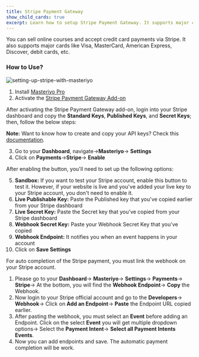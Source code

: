 ```yaml
---
title: Stripe Payment Gateway
show_child_cards: true
excerpt: Learn how to setup Stripe Payment Gateway. It supports major cards like Visa, MasterCard, American Express, Discover, debit cards, etc.
---
```


You can sell online courses and accept credit card payments via Stripe. It also supports major cards like Visa, MasterCard, American Express, Discover, debit cards, etc.
 
### How to Use?

![setting-up-stripe-with-masteriyo](https://user-images.githubusercontent.com/24367265/189649913-46fb97f5-1d5d-445a-a38e-8ebc54894027.png)

1. Install [Masteriyo Pro](https://docs.masteriyo.com/getting-started/installation#installing-masteriyo-lms-pro-version)
2. Activate the [Stripe Payment Gateway Add-on](https://docs.masteriyo.com/premium-addons/install-masteriyo-premium-addons)

After activating the Stripe Payment Gateway add-on, login into your Stripe dashboard and copy the **Standard Keys**, **Published Keys**, and **Secret Keys**; then, follow the below steps:

<Callout> **Note:** Want to know how to create and copy your API keys? Check this [documentation](https://stripe.com/docs/keys). </Callout>

3.  Go to your **Dashboard**, navigate->**Masteriyo**-> **Settings**
4.  Click on **Payments**->**Stripe**-> **Enable**

After enabling the button, you'll need to set up the following options:
 
5.  **Sandbox:**  If you want to test your Stripe account, enable this button to test it. However, if your website is live and you've added your live key to your Stripe account, you don't need to enable it.
6.  **Live Publishable Key:** Paste the Published key that you've copied earlier from your Stripe dashboard
7.  **Live Secret Key:** Paste the Secret key that you've copied from your Stripe dashboard
8.  **Webhook Secret Key:** Paste your Webhook Secret Key that you've copied
9.  **Webhook Endpoint:** It notifies you when an event happens in your account
10.  Click on **Save Settings**

<Callout>For auto completion of the Stripe payment, you must link the webhook on your Stripe account.</Callout>

1. Please go to your **Dashboard**-> **Masteriyo**-> **Settings**-> **Payments**-> **Stripe**-> At the bottom, you will find the **Webhook Endpoint**-> **Copy** the Webhook.
2. Now login to your Stripe official account and go to the **Developers**-> **Webhook**-> Click on **Add an Endpoint**-> **Paste** the Endpoint URL copied earlier. 
3. After pasting the webhook, you must select an **Event** before adding an Endpoint. Click on the select **Event** you will get multiple dropdown options-> Select the **Payment Intent**-> **Select all Payment Intents Events**.
4. Now you can add endpoints and save. The automatic payment completion will be work.
